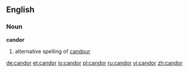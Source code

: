 ==English==

===Noun===
'''candor'''

# {{mostly|US}} alternative spelling of [[candour]]

[[de:candor]]
[[et:candor]]
[[io:candor]]
[[pl:candor]]
[[ru:candor]]
[[vi:candor]]
[[zh:candor]]